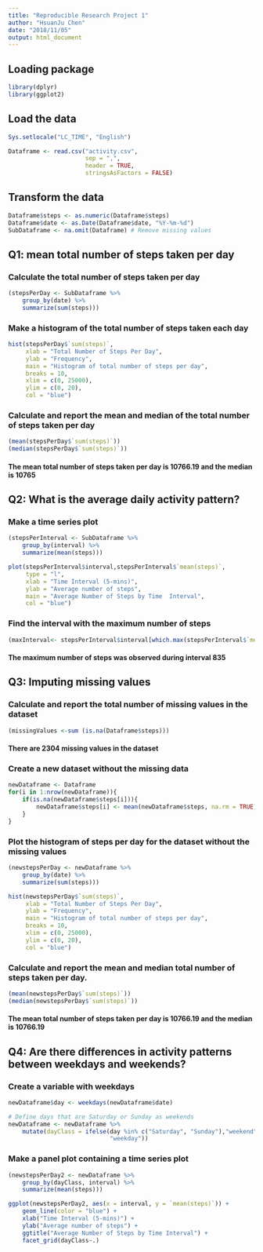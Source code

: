 ---
title: "Reproducible Research Project 1"
author: "HsuanJu Chen"
date: "2018/11/05"
output: html_document
---

## Loading  package
```{r message=FALSE}
library(dplyr)
library(ggplot2)
```

## Load the data
```{r}
Sys.setlocale("LC_TIME", "English")

Dataframe <- read.csv("activity.csv", 
                      sep = ",",
                      header = TRUE,
                      stringsAsFactors = FALSE)
```

## Transform the data 
```{r}
Dataframe$steps <- as.numeric(Dataframe$steps)
Dataframe$date <- as.Date(Dataframe$date, "%Y-%m-%d")
SubDataframe <- na.omit(Dataframe) # Remove missing values 
```


## Q1: mean total number of steps taken per day
### Calculate the total number of steps taken per day
```{r}
(stepsPerDay <- SubDataframe %>%
    group_by(date) %>%
    summarize(sum(steps)))
```

### Make a histogram of the total number of steps taken each day
```{r}
hist(stepsPerDay$`sum(steps)`,
     xlab = "Total Number of Steps Per Day", 
     ylab = "Frequency",
     main = "Histogram of total number of steps per day",
     breaks = 10, 
     xlim = c(0, 25000), 
     ylim = c(0, 20),
     col = "blue")
```


### Calculate and report the mean and median of the total number of steps taken per day
```{r}
(mean(stepsPerDay$`sum(steps)`))
(median(stepsPerDay$`sum(steps)`))
```
#### The mean total number of steps taken per day is 10766.19 and the median is 10765


## Q2: What is the average daily activity pattern?
### Make a time series plot 
```{r}
(stepsPerInterval <- SubDataframe %>% 
    group_by(interval) %>%
    summarize(mean(steps)))
```

```{r}
plot(stepsPerInterval$interval,stepsPerInterval$`mean(steps)`,
     type = "l", 
     xlab = "Time Interval (5-mins)", 
     ylab = "Average number of steps",
     main = "Average Number of Steps by Time  Interval",
     col = "blue")
```

### Find the interval with the maximum number of steps
```{r}
(maxInterval<- stepsPerInterval$interval[which.max(stepsPerInterval$`mean(steps)`)])
```
#### The maximum number of steps was observed during interval 835


## Q3: Imputing missing values

### Calculate and report the total number of missing values in the dataset
```{r}
(missingValues <-sum (is.na(Dataframe$steps)))
```
#### There are 2304 missing values in the dataset

### Create a new dataset without the missing data 
```{r}
newDataframe <- Dataframe
for(i in 1:nrow(newDataframe)){
    if(is.na(newDataframe$steps[i])){
        newDataframe$steps[i] <- mean(newDataframe$steps, na.rm = TRUE)
    }
}
```

### Plot the histogram of steps per day for the dataset without the missing values 
```{r}
(newstepsPerDay <- newDataframe %>%
    group_by(date) %>%
    summarize(sum(steps)))
```

```{r}
hist(newstepsPerDay$`sum(steps)`,
     xlab = "Total Number of Steps Per Day", 
     ylab = "Frequency",
     main = "Histogram of total number of steps per day",
     breaks = 10, 
     xlim = c(0, 25000), 
     ylim = c(0, 20),
     col = "blue")
```

### Calculate and report the mean and median total number of steps taken per day.
```{r}
(mean(newstepsPerDay$`sum(steps)`))
(median(newstepsPerDay$`sum(steps)`))
```
#### The mean total number of steps taken per day is 10766.19 and the median is 10766.19


## Q4: Are there differences in activity patterns between weekdays and weekends?
### Create a variable with weekdays 
```{r}
newDataframe$day <- weekdays(newDataframe$date)

# Define days that are Saturday or Sunday as weekends
newDataframe <- newDataframe %>%
    mutate(dayClass = ifelse(day %in% c("Saturday", "Sunday"),"weekend",
                             "weekday")) 
```

### Make a panel plot containing a time series plot 
```{r}
(newstepsPerDay2 <- newDataframe %>%
    group_by(dayClass, interval) %>%
    summarize(mean(steps)))
```

```{r}
ggplot(newstepsPerDay2, aes(x = interval, y = `mean(steps)`)) + 
    geom_line(color = "blue") + 
    xlab("Time Interval (5-mins)") + 
    ylab("Average number of steps") + 
    ggtitle("Average Number of Steps by Time Interval") + 
    facet_grid(dayClass~.)
```
